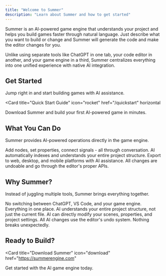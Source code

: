 ```yaml
---
title: "Welcome to Summer"
description: "Learn about Summer and how to get started"
---
```


Summer is an AI-powered game engine that understands your project and helps you build games faster through natural language. Just describe what you want to build or change and Summer will generate the code and make the editor changes for you.

Unlike using separate tools like ChatGPT in one tab, your code editor in another, and your game engine in a third, Summer centralizes everything into one unified experience with native AI integration.

## Get Started

Jump right in and start building games with AI assistance.

<Card
  title="Quick Start Guide"
  icon="rocket"
  href="/quickstart"
  horizontal
>
  Download Summer and build your first AI-powered game in minutes.
</Card>

## What You Can Do

Summer provides AI-powered operations directly in the game engine.

<Columns cols={2}>
  <Card
    title="Scene Operations"
    icon="layers"
    href="/essentials/first-chat"
  >
    Add nodes, set properties, connect signals - all through conversation.
  </Card>
  <Card
    title="Project Intelligence"
    icon="brain"
    href="/ai-tools/rag-search"
  >
    AI automatically indexes and understands your entire project structure.
  </Card>
    <Card
      title="Publish Anywhere"
      icon="globe"
      href="/essentials/installation"
    >
      Export to web, desktop, and mobile platforms with AI assistance.
    </Card>
  <Card
    title="Safe Operations"
    icon="shield"
    href="/essentials/limitations"
  >
    All changes are undoable and go through the editor's proper APIs.
  </Card>
</Columns>

## Why Summer?

Instead of juggling multiple tools, Summer brings everything together.

<Columns cols={2}>
  <Card
    title="Unified Experience"
    icon="layers-3"
    href="/essentials/first-chat"
  >
    No switching between ChatGPT, VS Code, and your game engine. Everything in one place.
  </Card>
  <Card
    title="Project Context"
    icon="search"
    href="/ai-tools/rag-search"
  >
    AI understands your entire project structure, not just the current file.
  </Card>
  <Card
    title="Direct Integration"
    icon="zap"
    href="/ai-tools/operations"
  >
    AI can directly modify your scenes, properties, and project settings.
  </Card>
  <Card
    title="Safe & Undoable"
    icon="undo"
    href="/essentials/limitations"
  >
    All AI changes use the editor's undo system. Nothing breaks unexpectedly.
  </Card>
</Columns>

## Ready to Build?

<Card
  title="Download Summer"
  icon="download"
  href="https://summerengine.com"
>
  Get started with the AI game engine today.
</Card>
